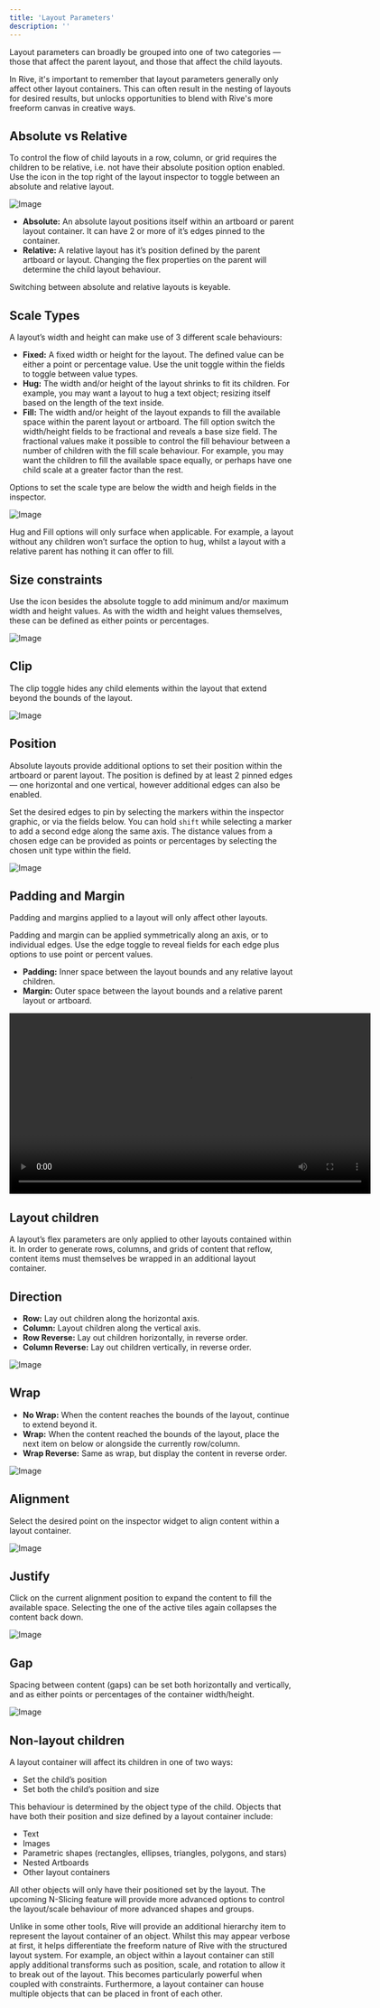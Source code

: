 ```yaml
---
title: 'Layout Parameters'
description: ''
---
```


Layout parameters can broadly be grouped into one of two categories — those that affect the parent layout, and those that affect the child layouts.

<Tip>In Rive, it's important to remember that layout parameters generally only affect other layout containers. This can often result in the nesting of layouts for desired results, but unlocks opportunities to blend with Rive's more freeform canvas in creative ways.</Tip>

## Absolute vs Relative

To control the flow of child layouts in a row, column, or grid requires the children to be relative, i.e. not have their absolute position option enabled. Use the icon in the top right of the layout inspector to toggle between an absolute and relative layout.

![Image](https://ucarecdn.com/3412f52f-c283-4617-b6c5-f5af8ad1ddcc/)

- **Absolute:** An absolute layout positions itself within an artboard or parent layout container. It can have 2 or more of it’s edges pinned to the container.
- **Relative:** A relative layout has it’s position defined by the parent artboard or layout. Changing the flex properties on the parent will determine the child layout behaviour.

<Tip>Switching between absolute and relative layouts is keyable.</Tip>

## Scale Types

A layout’s width and height can make use of 3 different scale behaviours:

- **Fixed:** A fixed width or height for the layout. The defined value can be either a point or percentage value. Use the unit toggle within the fields to toggle between value types.
- **Hug:** The width and/or height of the layout shrinks to fit its children. For example, you may want a layout to hug a text object; resizing itself based on the length of the text inside.
- **Fill:** The width and/or height of the layout expands to fill the available space within the parent layout or artboard. The fill option switch the width/height fields to be fractional and reveals a base size field. The fractional values make it possible to control the fill behaviour between a number of children with the fill scale behaviour. For example, you may want the children to fill the available space equally, or perhaps have one child scale at a greater factor than the rest.

Options to set the scale type are below the width and heigh fields in the inspector.

![Image](https://ucarecdn.com/083d008d-6a87-4988-bd2f-5d14ce367217/)

<Info>Hug and Fill options will only surface when applicable. For example, a layout without any children won’t surface the option to hug, whilst a layout with a relative parent has nothing it can offer to fill.</Info>

## Size constraints

Use the icon besides the absolute toggle to add minimum and/or maximum width and height values. As with the width and height values themselves, these can be defined as either points or percentages.

![Image](https://ucarecdn.com/d6898bfa-62bf-4d4c-9769-5c68d439e03a/)

## Clip

The clip toggle hides any child elements within the layout that extend beyond the bounds of the layout.

![Image](https://ucarecdn.com/80299f91-7525-42cc-ba64-20ca7ea7e5ad/)

## Position

Absolute layouts provide additional options to set their position within the artboard or parent layout. The position is defined by at least 2 pinned edges — one horizontal and one vertical, however additional edges can also be enabled.

Set the desired edges to pin by selecting the markers within the inspector graphic, or via the fields below. You can hold `shift` while selecting a marker to add a second edge along the same axis. The distance values from a chosen edge can be provided as points or percentages by selecting the chosen unit type within the field.

![Image](https://ucarecdn.com/987f6999-4db4-487e-a8f0-c8760b037012/)

## Padding and Margin

<Info>Padding and margins applied to a layout will only affect other layouts.</Info>

Padding and margin can be applied symmetrically along an axis, or to individual edges. Use the edge toggle to reveal fields for each edge plus options to use point or percent values.

- **Padding:** Inner space between the layout bounds and any relative layout children.
- **Margin:** Outer space between the layout bounds and a relative parent layout or artboard.

<video width="640" controls>
  <source src="https://ucarecdn.com/a489bd85-d55b-424b-8f7a-1a1a7aab37f6/" type="video/mp4"></source>
  Padding and Margin
</video>

## Layout children

<Note>A layout’s flex parameters are only applied to other layouts contained within it. In order to generate rows, columns, and grids of content that reflow, content items must themselves be wrapped in an additional layout container.</Note>

## Direction

- **Row:** Lay out children along the horizontal axis.
- **Column:** Layout children along the vertical axis.
- **Row Reverse:** Lay out children horizontally, in reverse order.
- **Column Reverse:** Lay out children vertically, in reverse order.

![Image](https://ucarecdn.com/c64d65de-0d9e-4325-a1b3-ef7d3310c842/)

## Wrap

- **No Wrap:** When the content reaches the bounds of the layout, continue to extend beyond it.
- **Wrap:** When the content reached the bounds of the layout, place the next item on below or alongside the currently row/column.
- **Wrap Reverse:** Same as wrap, but display the content in reverse order.

![Image](https://ucarecdn.com/87c797aa-bce4-4e39-b649-63bd382ffb69/)

## Alignment

Select the desired point on the inspector widget to align content within a layout container.

![Image](https://ucarecdn.com/3018db3d-fb86-4a24-9d67-8c16ac6270bd/)

## Justify

Click on the current alignment position to expand the content to fill the available space. Selecting the one of the active tiles again collapses the content back down.

![Image](https://ucarecdn.com/d79e6712-f751-4526-951a-0408f9fca6c0/)

## Gap

Spacing between content (gaps) can be set both horizontally and vertically, and as either points or percentages of the container width/height.

![Image](https://ucarecdn.com/84dba879-e23b-4144-963a-3d4e5f50a144/)

## Non-layout children

A layout container will affect its children in one of two ways:

- Set the child’s position
- Set both the child’s position and size

This behaviour is determined by the object type of the child. Objects that have both their position and size defined by a layout container include:

- Text
- Images
- Parametric shapes (rectangles, ellipses, triangles, polygons, and stars)
- Nested Artboards
- Other layout containers

All other objects will only have their positioned set by the layout. The upcoming N-Slicing feature will provide more advanced options to control the layout/scale behaviour of more advanced shapes and groups.

Unlike in some other tools, Rive will provide an additional hierarchy item to represent the layout container of an object. Whilst this may appear verbose at first, it helps differentiate the freeform nature of Rive with the structured layout system. For example, an object within a layout container can still apply additional transforms such as position, scale, and rotation to allow it to break out of the layout. This becomes particularly powerful when coupled with constraints. Furthermore, a layout container can house multiple objects that can be placed in front of each other.